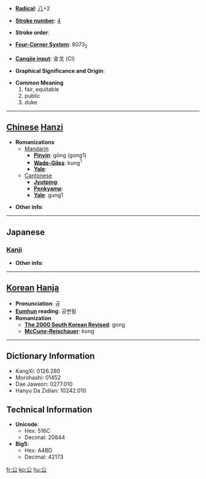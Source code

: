* '''[[Wiktionary:Chinese radical index| Radical]]''': [[Wiktionary:Chinese radical index 八|八]]+2

* '''[[Wiktionary:Chinese total strokes index|Stroke number]]''': [[Wiktionary:Chinese total strokes index 4|4]]

* '''Stroke order''': 

* '''[[Wiktionary:Chinese four corner index|Four-Corner System]]''': 8073<sub>2</sub>

* '''[[Wiktionary:Chinese Cangjie index|Cangjie input]]''': 金戈 (CI)

* '''Graphical Significance and Origin''': 

* '''Common Meaning'''
*#fair, equitable
*# public
*# duke


----

== [[Chinese]] [[Hanzi]] ==

* '''Romanizations'''
** [[Mandarin]]
*** '''[[Pinyin]]''': gōng (gong1)
*** '''[[Wade-Giles]]''': kung<sup>1</sup>
*** '''[[Yale]]''': 
**[[Cantonese]]
***'''[[Jyutping]]''':
***'''[[Penkyamp]]''': 
***'''[[Yale]]''': gung1

* '''Other info''': 

----

==Japanese==
===[[Kanji]]===
{{kanji|on readings=[[こう]] (kō)
|kun readings=[[おおやけ]] (ooyake), [[きみ]] (kimi)
}}

* '''Other info''':  

----

== [[Korean]] [[Hanja]] ==

* '''Pronunciation''': 공
* '''[[Eumhun]] reading''': 공변될
* '''Romanization'''
** '''[[The 2000 South Korean Revised Romanization|The 2000 South Korean Revised]]''': gong
** '''[[McCune-Reischauer]]''': kong

----

== Dictionary Information ==

* KangXi: 0126.280
* Morohashi: 01452
* Dae Jaweon: 0277.010
* Hanyu Da Zidian: 10242.010

== Technical Information ==

* '''Unicode''':
** Hex: 516C
** Decimal: 20844
* '''Big5''':
** Hex: A4BD
** Decimal: 42173

[[fr:公]]
[[ko:公]]
[[hu:公]]
